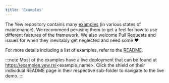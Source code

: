 ```yaml
---
title: 'Examples'
---
```


The Yew repository contains many [examples] (in various states of maintenance).
We recommend perusing them to get a feel for how to use different features of the framework.
We also welcome Pull Requests and issues for when they inevitably get neglected and need some ♥️

For more details including a list of examples, refer to the [README].

:::note
Most of the examples have a live deployment that can be found at https://examples.yew.rs/<example_name>.
Click the shield on their individual README page in their respective sub-folder to navigate to the live demo.
:::

[examples]: https://github.com/yewstack/yew/tree/yew-v0.20.0/examples
[readme]: https://github.com/yewstack/yew/tree/yew-v0.20.0/examples#yew-examples
